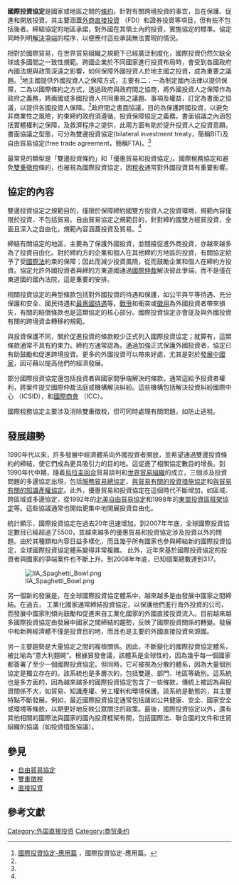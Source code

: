 '''國際投資協定'''是國家或地區之間的[[條約|條約]]，針對有關跨境投資的事宜，旨在保護、促進和開放投資。其主要涵蓋[[外商直接投資|外商直接投資]] （FDI）和證券投資等項目，但有些不包括後者。締結協定的地區承諾，對外國在其領土內的投資，實施協定的標準。協定同時列明[[解決爭端|解決爭端]]的程序，以便應付這些承諾無法實現的情況。

相對於國際貿易，在世界貿易組織之規範下已經廣泛制度化，國際投資仍然欠缺全球或多國間之一致性規範。跨國企業於不同國家進行投資布局時，會受到各國政府內國法規與政策深遠之影響，如何保障外國投資人於地主國之投資，成為重要之議題。<ref name="invest">[https://investtaiwan.nat.gov.tw/showBusinessPagechtG_Agreement?lang=cht&search=G_Agreement&menuNum=107 國際投資協定-應用篇] {{Wayback|url=https://investtaiwan.nat.gov.tw/showBusinessPagechtG_Agreement?lang=cht&search=G_Agreement&menuNum=107 |date=20200925155823 }}，國際投資協定-應用篇。</ref>{{rp|2}}地主國提供外國投資人之保障方式，主要有二：一為制定國內法律以提供保障，二為以國際條約之方式，透過政府與政府間之協商，將外國投資人之保障作為政府之義務，將兩國或多國投資人共同重視之議題、事項及權益，訂定為書面之協議，以提供各國投資人保障。<ref name="invest"/>{{rp|3}}政府間之書面協議，目的為保護跨國投資，以避免非商業性之風險，約束締約政府須遵循，投資保障協定之義務。書面協議之內涵包括實體權利之保障，及救濟程序之提供，此兩方面有助於提升投資人之投資意願。書面協議之型態，可分為雙邊投資協定(bilateral investment treaty，簡稱BIT)及自由貿易協定(free trade agreement，簡稱FTA)。<ref name="invest"/>{{rp|3}}

最常見的類型是「雙邊投資條約」和「優惠貿易和投資協定」。國際稅務協定和避免[[雙重徵稅|雙重徵稅]]條約，也被視為國際投資協定，因[[稅收|稅收]]通常對外國投資具有重要影響。

==協定的內容==
雙邊投資協定之規範目的，僅限於保障締約國雙方投資人之投資環境，規範內容僅限於投資，不包括貿易。自由貿易協定之規範目的，針對締約國雙方經貿投資，全面且深入之自由化，規範內容涵蓋投資及貿易。<ref name="invest" />

締結有關協定的地區，主要為了保護外國投資，並間接促進外商投資，亦越來越多為了投資自由化。對於締約方的企業和個人在其他締約方地區的投資，有關協定給予了受[[國際法|國際法]]約束的保障；因此而減少投資風險，從而鼓勵企業和個人在締約方投資。協定允許外國投資者與締約方東道國通過[[國際仲裁|國際仲裁]]解決彼此爭端，而不是僅在東道國的國內法院，這是重要的安排。

相關投資協定的典型條款包括對外國投資的待遇和保護，如公平與平等待遇、充分保護和安全、國民待遇和[[最惠國待遇|最惠國待遇]]等。[[戰爭|戰爭]]和衝突或[[徵用|徵用]]為外國投資者帶來損失，有關的賠償條款也是這類協定的核心部分。國際投資協定亦會提及與外國投資有關的跨境資金轉移的規範。

與投資保護不同，關於促進投資的條款較少正式列入國際投資協定；就算有，這類條款通常不具有約束力。締約方通常認為，通過加強正式保護外國投資者，協定已有助鼓勵和促進跨境投資。更多的外國投資可以帶來好處，尤其是對於[[發展中國家|發展中國家]]，因可藉以提高他們的經濟發展。

部分國際投資協定還包括投資者與國家間爭端解決的條款。通常這給予投資者權利，將案件提交國際仲裁法庭或機構解決糾紛。這些機構包括解決投資糾紛國際中心 （ICSID），和[[國際商會|國際商會]] （ICC）。

國際稅務協定主要涉及消除雙重徵稅，但可同時處理有關問題，如防止逃稅。

==發展趨勢==
1990年代以來，許多發展中經濟體系向外國投資者開放，並希望通過雙邊投資條約的締結，使它們成為更具吸引力的目的地。這促進了相關協定數目的增長。到1990年代中期，隨着[[烏拉圭回合|烏拉圭回合]]貿易談判和[[世界貿易組織|世界貿易組織]]的成立，三個涉及投資問題的多邊協定出現，包括[[服務貿易總協定|服務貿易總協定]]、[[與貿易有關的投資措施協定|與貿易有關的投資措施協定]]和[[與貿易有關的知識產權協定|與貿易有關的知識產權協定]]。此外，優惠貿易和投資協定在這個時代不斷增加，如區域、跨區域或多邊協定，從1992年的[[北美自由貿易協定|北美自由貿易協定]]和1998年的[[東盟投資區框架協定|東盟投資區框架協定]]等。這些協議通常也開始更集中地開展投資自由化。

統計顯示，國際投資協定在過去20年迅速增加。到2007年年底，全球國際投資協定數目已經超過了5500，並越來越多的優惠貿易和投資協定涉及投資以外的問題。由於其種類和內容日益多樣化，而且幾乎所有國家也參與締結新的國際投資協定，全球國際投資協定體系變得非常複雜。 此外，近年來基於國際投資協定的投資者與國家的爭端案件也不斷上升。到2008年年底，已知個案總數達到317。

[[File:IIA_Spaghetti_Bowl.png|frame]]

另一個新的發展是，在全球國際投資協定體系中，越來越多是由發展中國家之間締結。在過去， 工業化國家通常締結投資協定，以保護他們進行海外投資的公司，而發展中國家則傾向鼓勵和促進來自工業化國家的外國直接投資流入。目前越來越多國際投資協定由發展中國家之間締結的趨勢，反映了國際投資關係的轉變。發展中和新興經濟體不僅是投資目的地，而且也是主要的外國直接投資來源國。

另一主要趨勢是大量協定之間的複檢關係。因此，不斷變化的國際投資協定體系，被比喻為“意大利麵碗”。根據貿發會議，該體系是全球性的，因為幾乎每一個國家都簽署了至少一個國際投資協定。但同時，它可被視為分散的體系，因為大量個別協定是獨立存在的。該系統也是多層次的，包括雙邊、部門、地區等級別。這系統也是多方面的，因為越來越多的國際投資協定包含了一些條款，傳統上被認為與投資關係不大，如貿易、知識產權、勞工權利和環境保護。該系統是動態的，其主要特點不斷發展。例如，最近國際投資協定通常包括諸如公共健康、安全、國家安全或環境等條款，以期更好地反映公眾關注的政策。最後，國際投資協定以外，還有其他相關的國際法與國家的國內投資框架有關，包括國際法、聯合國的文件和世貿組織的協議（如投資措施協議）。

== 參見 ==
* [[自由貿易協定|自由貿易協定]]
* [[雙重徵稅|雙重徵稅]]
* [[直接投資|直接投資]]
== 參考文獻 ==
{{reflist}}
[[Category:外国直接投资|Category:外国直接投资]]
[[Category:商贸条约|Category:商贸条约]]